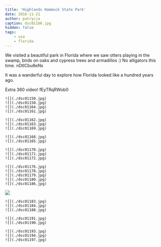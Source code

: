 ```yaml
---
title: 'Highlands Hammock State Park'
date: 2016-11-21
author: patrycja
caption: dsc01166.jpg
hidden: false
tags: 
    - usa
    - florida
---
```


We visited a beautiful park in Florida where we saw otters playing in the swamp, birds on oaks and cypress trees and armadillos :) No alligators this time. 
<youtube>nDtICbu8eNs</youtube>

It was a wanderful day to explore how Florida looked like a hundred years ago.

Extra 360 video!
<youtube>fEyTRqRWob0</youtube>

```grid|4
![](./dsc01150.jpg)
![](./dsc01158.jpg)
![](./dsc01164.jpg)
![](./dsc01161.jpg)
```
```grid|3
![](./dsc01162.jpg)
![](./dsc01163.jpg)
![](./dsc01169.jpg)
```
```grid|2
![](./dsc01168.jpg)
![](./dsc01165.jpg)
```
```grid|3
![](./dsc01170.jpg)
![](./dsc01171.jpg)
![](./dsc01172.jpg)
```
```grid|5
![](./dsc01176.jpg)
![](./dsc01178.jpg)
![](./dsc01179.jpg)
![](./dsc01180.jpg)
![](./dsc01186.jpg)
```
![](./dsc01182.jpg)
```grid|3
![](./dsc01183.jpg)
![](./dsc01184.jpg)
![](./dsc01188.jpg)
```
```grid|2
![](./dsc01191.jpg)
![](./dsc01190.jpg)
```
```grid|3
![](./dsc01193.jpg)
![](./dsc01194.jpg)
![](./dsc01197.jpg)
```